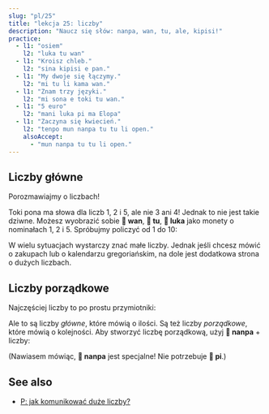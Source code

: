 ```yaml
---
slug: "pl/25"
title: "lekcja 25: liczby"
description: "Naucz się słów: nanpa, wan, tu, ale, kipisi!"
practice:
  - l1: "osiem"
    l2: "luka tu wan"
  - l1: "Kroisz chleb."
    l2: "sina kipisi e pan."
  - l1: "My dwoje się łączymy."
    l2: "mi tu li kama wan."
  - l1: "Znam trzy języki."
    l2: "mi sona e toki tu wan."
  - l1: "5 euro"
    l2: "mani luka pi ma Elopa"
  - l1: "Zaczyna się kwiecień."
    l2: "tenpo mun nanpa tu tu li open."
    alsoAccept:
      - "mun nanpa tu tu li open."
---
```



## Liczby główne

Porozmawiajmy o liczbach!

<List>
  <Word sl="wan" m="jeden; połączony" />
  <Word sl="tu" m="dwa; podzielony" />
  <Word sl="luka" m="pięć, ręka" />
  <Word sl="mute" m="wiele" />
  <Word sl="ale" m="wszystko, każdy" />
  <Word sl="kipisi" m="kawałek, część; dzielić" />
</List>

Toki pona ma słowa dla liczb 1, 2 i 5, ale nie 3 ani 4! Jednak to nie jest takie dziwne. Możesz wyobrazić sobie **󱥳 wan**, **󱥮 tu**, **󱤭 luka** jako monety o nominałach 1, 2 i 5. Spróbujmy policzyć od 1 do 10:

<List>
    <Word sl="wan" m="raz" />
    <Word sl="tu" m="dwa" />
    <Word sl="tu wan" m="trzy" />
    <Word sl="tu tu" m="cztery" />
    <Word sl="luka" m="pięć" />
    <Word sl="luka wan" m="sześć" />
    <Word sl="luka tu" m="siedem" />
    <Word sl="luka tu wan" m="osiem" />
    <Word sl="luka tu tu" m="dziewięć" />
    <Word sl="luka luka" m="dziesięć" />
</List>

W wielu sytuacjach wystarczy znać małe liczby. Jednak jeśli chcesz mówić o zakupach lub o kalendarzu gregoriańskim, na dole jest dodatkowa strona o dużych liczbach.

## Liczby porządkowe

Najczęściej liczby to po prostu przymiotniki:

<List>
    <Word sl="kala wan" m="jedna ryba" />
    <Word sl="soko tu tu" m="cztery grzyby" />
    <Word sl="mun luka" m="pięć miesięcy" />
</List>

Ale to są liczby *główne*, które mówią o ilości. Są też liczby *porządkowe*, które mówią o kolejności. Aby stworzyć liczbę porządkową, użyj **󱤽 nanpa** + liczby:

<List>
    <Word sl="nanpa" m="liczba; ...-ty" />
    <Word sl="kala nanpa wan" m="pierwsza ryba" />
    <Word sl="soko nanpa tu tu" m="czwarty grzyb" />
    <Word sl="mun nanpa luka" m="piąty miesiąc" />
</List>

(Nawiasem mówiąc, **󱤽 nanpa** jest specjalne! Nie potrzebuje **󱥍 pi**.)

<Practice exercises={frontmatter.practice} client:load />

## See also
* [P: jak komunikować duże liczby?](/pl/large-numbers)
